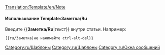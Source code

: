<noinclude>[[Category:ru/Шаблоны]][[Translation:Template/en/Note]]{{en/-}}</noinclude>{{ambox
| type  = notice
| text  = <strong>Заметка</strong>
<div style="font-size: 90%">
{{{1|Тот, кто добавил данный шаблон не ставил целью обратит внимание на что-то конкретное, поэтому шаблон должен быть удален или обновлен.}}}</div>
}}<noinclude>

====Использование Template:Заметка/Ru====
Введите <nowiki>{{</nowiki>'''Заметка/Ru'''|''текст''<nowiki>}}</nowiki> внутри статьи. Например:
<pre>{{ru/Заметка|не нажимайте ctrl-alt-del}}</pre>

[[Category:ru/Шаблоны]][[Category:ru/Окна сообщений]]</noinclude>